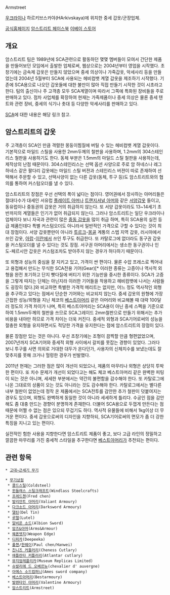 Armstreet

[[우크라이나]] 하르키브스카야(HArkivskaya)에 위치한 중세 갑옷/군장업체.

[http://armstreet.com/ 공식홈페이지]
[http://www.facebook.com/album.php?profile=1&id=115819058852#!/pages/ArmStreet/115819058852 암스트리트 페이스북]
[http://stores.ebay.com/My-Armstreet-Store [[이베이]] 스토어]

== 개요 ==

암스트리트 팀은 1989년에 SCA관련으로 활동하던 몇몇 멤버들이 모여서 간단한 제품을 만들어보던 모임에서 출발한 업체로써, 웹상으로는 2004년부터 영업을 시작했다. 초창기에는 금속제 갑옷은 만들지 않았으며 중세 의상이나 가죽갑옷, 악세사리 등을 만들었는데 2004년 5월부터 SCA에 사용되는 헤비컴뱃 계열 갑옷을 제조하기 시작했다. 기존에 SCA용으로 나오던 갑옷들에 대한 불만이 많아 직접 만들기 시작한 것이 시초라고 한다. 팀의 출신이나 주 고객층 모두 SCA계열이며 따라서 그쪽에 특화된 장비들을 주로 판매하고 있다. 점차 사업체를 확장하여 현재는 가죽제품이나 중세 의상은 물론 중세 텐트와 관련 장비, 중세의 식기나 촛대 등 다양한 악세사리를 판매하고 있다. 

[http://odukhu.egloos.com/1026800 SCA]에 대한 내용은 해당 링크 참고. 

== 암스트리트의 갑옷 ==

주 고객층이 SCA인 만큼 격렬한 몽둥이찜질에 버틸 수 있는 헤비컴뱃 계열 갑옷이다. 기본적으로 마일드 스틸을 사용한 2mm두께의 철판을 사용하며, 1.2mm의 304스테인리스 철판을 사용하기도 한다. 동체 부분은 1.5mm의 마일드 스틸 철판을 사용하는데, 제작상의 난점 때문이다. 304스테인리스는 선택 옵션 사양으로 주로 암 하네스나 레그 하네스 같은 팔다리 갑옷에는 마일드 스틸 버젼과 스테인리스 버젼이 따로 존재하여 선택해서 주문할 수 있고, 선택사양이 없는 다른 갑옷(동체, 투구 등)도 암스트리트와의 협의를 통하여 커스텀오더를 낼 수 있다. 

암스트리트의 장점은 우선 선택의 폭이 넓다는 점이다. 영어권에서 장사하는 아머리들은 절대다수가 대세인 서유럽 [[플레이트 아머]]나 [[트랜지셔널 아머]]와 같은 [[서양갑옷]] 들이고, 동유럽이나 중동권의 갑옷은 거의 취급하지 않는다. 또 서양 갑옷이라도 13~14세기 초반까지의 계열들은 인기가 없어 취급되지 않는다. 그러나 암스트리트는 일단 우크라이나 업체이다 보니 자국과 관련이 많은 [[중동 갑옷]]을 많이 취급
하며, 특히 SCA용의 실전 등급 제품인데다 특별 커스텀오더도 아니라서 일반적인 가격으로 구할 수 있다는 것이 최대 장점이다. 서양 갑옷뿐만이 아니라 [[투르크]]-[[몽골]] 계통의 스텝 지역 갑옷, 러시아에서 쓰인 갑옷, [[아랍]]-[[이란]]에서 쓰인 투구도 취급한다. 또 카탈로그에 없더라도 동구권 갑옷을 커스텀오더를 낼 수 있다는 것도 장점. 서구권 아머리에서는 생소한 동구권이나 인도-페르시안 갑옷은 커스텀조차도 받아주지 않는 경우가 허다하기 때문이다. 

또 외형과 성능의 중심을 잘 지키고 있고, 가격이 싼 편이다. 물론 수압 프레스로 찍어내고 용접해서 만드는 무식한 SCA전용 기어(Gear)[* 이러한 종류는 고증이나 역사적 외형을 완전 포기하고 단지 빳다질에 버티기 위한 기능만을 중시한 종류이다. SCA가 고증을 그렇게 따지는 단체는 아닌지라 이러한 기어들을 착용하고 헤비컴뱃에 나서는 사람들도 굉장히 많다.]와 비교하면 특별한 가격적 메리트는 없지만, 어느 정도 역사적인 외형을 추구하고 있다는 점에서 단순한 기어와는 비교되지 않는다. 중세 갑옷의 원형에 가장 근접한 성능/외형을 지닌 체코의 [[베스트아머리]] 같은 아머리와 비교해볼 때 대략 100달러 정도의 가격 차이가 나며, 특히 베스트아머리는 SCA용이 아닌 중세 스펙을 기준으로 하여 1.5mm두께의 철판을 쓰므로 SCA그레이드 2mm철판으로 만들기 위해서는 추가 비용을 내야만 하므로 가격 차이는 더욱 커진다. 중세적 외형과 SCA기어로써의 성능을 절충한 외형을 유지하면서도 적당한 가격을 유지한다는 점에 암스트리트의 장점이 있다. 

물론 장점만 있는 것은 아니다. 우선 초창기에는 조형이 끔찍할 만큼 형편없었으며, 2007년까지 SCA기어와 중세적 외형 사이에서 갈피를 못잡는 경향이 있었다. 그러다 보니 투구를 사면 의외로 거대한 대두가 온다던가, 사용자의 신체치수를 보냈는데도 잘 맞추지를 못해 크거나 헐렁한 경우가 빈발했다. 

2011년 현재는 그러한 점은 많이 개선이 되었으나, 제품의 마무리나 외형은 상당히 투박한 편이다. 또 치수 문제가 개선이 되었다고는 해도 체코 베스트아머리 같은 완벽한 피팅이 되는 것은 아니며, 세세한 부분에서는 약간의 불편함을 감수해야 한다. 또 카탈로그에 나온 그대로의 상품이 오는 것도 아니라는 것도 감수해야 한다. 카탈로그에서는 별다른 내부 철판이 없었는데 정작 온 제품에서는 SCA전투를 감안한 추가 철판이 덧붙여지는 경우도 있으며, 외형도 완벽하게 동일한 것이 아니라 세세하게 틀리다. 수공인 점을 감안해도 좀 대충 만드는 경향이 분명하게 존재한다. 더불어 SCA용으로 두껍게 만든다는 점 때문에 어쩔 수 없는 점은 있으되 무겁기도 하다. 역사적 유물들에 비해서 1kg이상 더 무거운 편이다. 중세 갑옷으로써의 디자인을 지향하되, SCA기어로써의 면모가 좀 더 강한 특징을 지니고 있는 편이다. 

실전적인 험한 사용을 지향한다면 암스트리트 제품이 좋고, 보다 고급 라인의 정밀하고 깔끔한 마무리를 가진 중세적 스타일을 추구한다면 [[베스트아머리]]가 추천되는 편이다. 

== 관련 항목 ==

 * [[고대~근세기 무기]]

 * [[무기상점]]
  * [[콜드스틸]](Coldsteel)
  * [[윈들래스 스틸크래프트]](Windlass Steelcrafts)
  * [[프레드첸]](Fred chen)
  * [[발리안트 아머리]](Valiant Armoury)
  * [[다크소드 아머리]](Darksword Armoury)
  * [[델틴]](Del Tin)
  * [[루텔]](Lutel)
  * [[알비온 소드]](Albion Sword)
  * [[암즈&아머]](Arms&Armour)
  * [[웨폰엣지]](Weapon Edge)
  * [[디피카]](Deepeeka)
  * [[폴첸]]/[[한웨이]](Paul chen/Hanwei)
  * [[친니즈 커틀러리]](Cheness Cutlary)
  * [[애틀란타 커틀러리]](Atlantar cutlary)
  * [[뮤지엄레플리카]](Museum Replicas Limited)
  * [[슈발리에 드 오베르뉴]](chevalier d' auvergne)
  * [[아메스 소드컴퍼니]](Ames sword company)
  * [[베스트아머리]](Bestarmoury)
  * [[발렌타인 아머리]](Valentine Armoury)
  * [[암스트리트]](Armstreet) 
